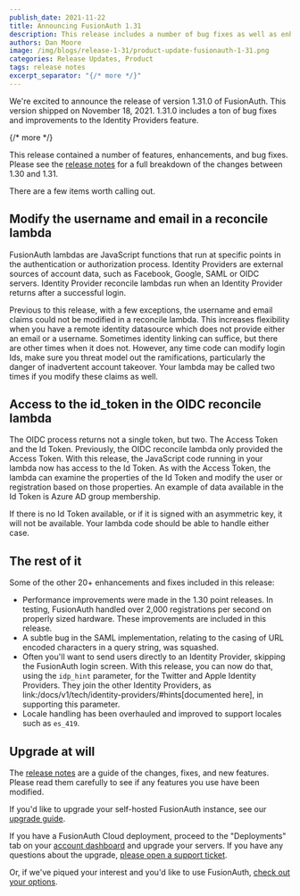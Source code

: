 ```yaml
---
publish_date: 2021-11-22 
title: Announcing FusionAuth 1.31
description: This release includes a number of bug fixes as well as enhancements to reconcile lambda functionality.
authors: Dan Moore
image: /img/blogs/release-1-31/product-update-fusionauth-1-31.png
categories: Release Updates, Product
tags: release notes
excerpt_separator: "{/* more */}"
---
```


We're excited to announce the release of version 1.31.0 of FusionAuth. This version shipped on November 18, 2021. 1.31.0 includes a ton of bug fixes and improvements to the Identity Providers feature.

{/* more */}

This release contained a number of features, enhancements, and bug fixes. Please see the [release notes](/docs/v1/tech/release-notes#version-1-31-0) for a full breakdown of the changes between 1.30 and 1.31. 

There are a few items worth calling out.

## Modify the username and email in a reconcile lambda

FusionAuth lambdas are JavaScript functions that run at specific points in the authentication or authorization process. Identity Providers are external sources of account data, such as Facebook, Google, SAML or OIDC servers. Identity Provider reconcile lambdas run when an Identity Provider returns after a successful login. 

Previous to this release, with a few exceptions, the username and email claims could not be modified in a reconcile lambda. This increases flexibility when you have a remote identity datasource which does not provide either an email or a username. Sometimes identity linking can suffice, but there are other times when it does not. However, any time code can modify login Ids, make sure you threat model out the ramifications, particularly the danger of inadvertent account takeover. Your lambda may be called two times if you modify these claims as well.


## Access to the id_token in the OIDC reconcile lambda

The OIDC process returns not a single token, but two. The Access Token and the Id Token. Previously, the OIDC reconcile lambda only provided the Access Token. With this release, the JavaScript code running in your lambda now has access to the Id Token. As with the Access Token, the lambda can examine the properties of the Id Token and modify the user or registration based on those properties. An example of data available in the Id Token is Azure AD group membership.

If there is no Id Token available, or if it is signed with an asymmetric key, it will not be available. Your lambda code should be able to handle either case.
 
## The rest of it

Some of the other 20+ enhancements and fixes included in this release:

* Performance improvements were made in the 1.30 point releases. In testing, FusionAuth handled over 2,000 registrations per second on properly sized hardware. These improvements are included in this release.
* A subtle bug in the SAML implementation, relating to the casing of URL encoded characters in a query string, was squashed.
* Often you'll want to send users directly to an Identity Provider, skipping the FusionAuth login screen. With this release, you can now do that, using the `idp_hint` parameter, for the Twitter and Apple Identity Providers. They join the other Identity Providers, as link:/docs/v1/tech/identity-providers/#hints[documented here], in supporting this parameter.
* Locale handling has been overhauled and improved to support locales such as `es_419`.

## Upgrade at will

The [release notes](/docs/v1/tech/release-notes#version-1-31-0) are a guide of the changes, fixes, and new features. Please read them carefully to see if any features you use have been modified.

If you'd like to upgrade your self-hosted FusionAuth instance, see our [upgrade guide](/docs/v1/tech/admin-guide/upgrade). 

If you have a FusionAuth Cloud deployment, proceed to the "Deployments" tab on your <a href="https://account.fusionauth.io/account/deployment/" target="_blank">account dashboard</a> and upgrade your servers. If you have any questions about the upgrade, <a href="https://account.fusionauth.io/account/support/" target="_blank">please open a support ticket</a>.

Or, if we've piqued your interest and you'd like to use FusionAuth, [check out your options](/pricing).
